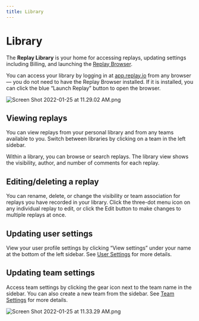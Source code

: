 ```yaml
---
title: Library
---
```


# Library

The **Replay Library** is your home for accessing replays, updating settings including Billing, and launching the [Replay Browser](/reference-guide/recording/replay-browser).

You can access your library by logging in at [app.replay.io](https://app.replay.io) from any browser — you do not need to have the Replay Browser installed. If it is installed, you can click the blue “Launch Replay” button to open the browser.

![Screen Shot 2022-01-25 at 11.29.02 AM.png](/images/Screen_Shot_2022-01-25_at_11.29.02_AM_pwmnt.png)

## Viewing replays

You can view replays from your personal library and from any teams available to you. Switch between libraries by clicking on a team in the left sidebar.

Within a library, you can browse or search replays. The library view shows the visibility, author, and number of comments for each replay.

## Editing/deleting a replay

You can rename, delete, or change the visibility or team association for replays you have recorded in your library. Click the three-dot menu icon on any individual replay to edit, or click the Edit button to make changes to multiple replays at once.

## Updating user settings

View your user profile settings by clicking “View settings” under your name at the bottom of the left sidebar. See [User Settings](/resources/get-help/user-settings) for more details.

## Updating team settings

Access team settings by clicking the gear icon next to the team name in the sidebar. You can also create a new team from the sidebar. See [Team Settings](/getting-started/teams-admin/team-settings) for more details.

![Screen Shot 2022-01-25 at 11.33.29 AM.png](/images/Screen_Shot_2022-01-25_at_11.33.29_AM_nntqz.png)
